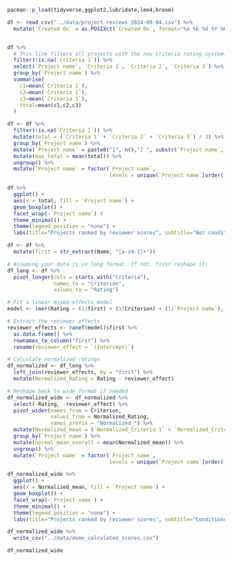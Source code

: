```r
pacman::p_load(tidyverse,ggplot2,lubridate,lme4,broom)
```

```r
df <- read_csv("../data/project_reviews_2024-09-04.csv") %>% 
  mutate(`Created On` = as.POSIXct(`Created On`, format="%a %b %d %Y %H:%M:%S", tz="GMT"))


df %>% 
  # This line filters all projects with the new Criteria rating system, i.e. next time we probably want to filter by the hackathon ID.
  filter(!is.na(`Criteria 1`)) %>% 
  select(`Project name`, `Criteria 1`, `Criteria 2`, `Criteria 3`) %>% 
  group_by(`Project name`) %>% 
  summarise(
    c1=mean(`Criteria 1`),
    c2=mean(`Criteria 2`),
    c3=mean(`Criteria 3`),
    total=mean(c1,c2,c3)
  )

df <- df %>% 
  filter(!is.na(`Criteria 1`)) %>% 
  mutate(total = (`Criteria 1` + `Criteria 2` + `Criteria 3`) / 3) %>% 
  group_by(`Project name`) %>%
  mutate(`Project name` = paste0("[", n(),"] ", substr(`Project name`, start=1, stop=20),"...")) %>%
  mutate(max_total = mean(total)) %>%
  ungroup() %>%
  mutate(`Project name` = factor(`Project name`, 
                                 levels = unique(`Project name`[order(-max_total)])))

df %>% 
  ggplot() +
  aes(x = total, fill = `Project name`) +
  geom_boxplot() +
  facet_wrap(~`Project name`) +
  theme_minimal() +
  theme(legend.position = "none") +
  labs(title="Projects ranked by reviewer scores", subtitle="Not conditioned on reviewer bias")


```

```r
df <- df %>% 
  mutate(first = str_extract(Name, "[a-zA-Z]+"))

# Assuming your data is in long format. If not, first reshape it:
df_long <- df %>%
  pivot_longer(cols = starts_with("Criteria"), 
               names_to = "Criterion", 
               values_to = "Rating")

# Fit a linear mixed-effects model
model <- lmer(Rating ~ (1|first) + (1|Criterion) + (1|`Project name`), data = df_long)

# Extract the reviewer effects
reviewer_effects <- ranef(model)$first %>%
  as.data.frame() %>%
  rownames_to_column("first") %>%
  rename(reviewer_effect = `(Intercept)`)

# Calculate normalized ratings
df_normalized <- df_long %>%
  left_join(reviewer_effects, by = "first") %>%
  mutate(Normalized_Rating = Rating - reviewer_effect)

# Reshape back to wide format if needed
df_normalized_wide <- df_normalized %>%
  select(-Rating, -reviewer_effect) %>%
  pivot_wider(names_from = Criterion, 
              values_from = Normalized_Rating, 
              names_prefix = "Normalized_") %>% 
  mutate(Normalized_mean = (`Normalized_Criteria 1` + `Normalized_Criteria 2` + `Normalized_Criteria 3`)/3) %>% 
  group_by(`Project name`) %>% 
  mutate(normal_mean_overall = mean(Normalized_mean)) %>%
  ungroup() %>%
  mutate(`Project name` = factor(`Project name`, 
                                 levels = unique(`Project name`[order(-normal_mean_overall)])))

df_normalized_wide %>% 
  ggplot() +
  aes(x = Normalized_mean, fill = `Project name`) +
  geom_boxplot() +
  facet_wrap(~`Project name`) +
  theme_minimal() +
  theme(legend.position = "none") +
  labs(title="Projects ranked by reviewer scores", subtitle="Conditioned on reviewer bias with a linear mixed effects model")

df_normalized_wide %>% 
  write_csv("../data/demo_calculated_scores.csv")

```

```r
df_normalized_wide
```

